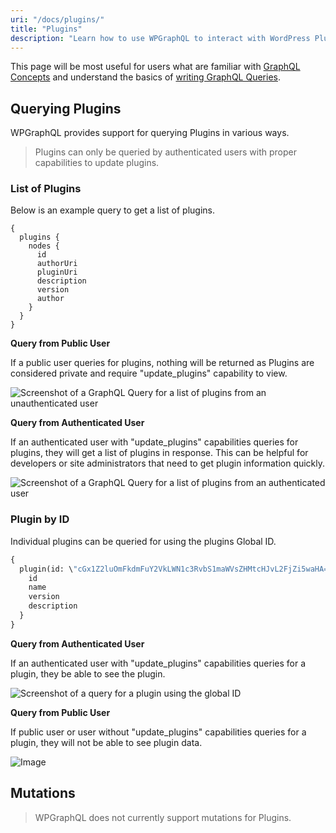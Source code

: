 ```yaml
---
uri: "/docs/plugins/"
title: "Plugins"
description: "Learn how to use WPGraphQL to interact with WordPress Plugin data"
---
```


This page will be most useful for users what are familiar with [GraphQL Concepts](/docs/intro-to-graphql/) and understand the basics of [writing GraphQL Queries](/docs/intro-to-graphql/#queries-and-mutation).

## Querying Plugins

WPGraphQL provides support for querying Plugins in various ways.

> Plugins can only be queried by authenticated users with proper capabilities to update plugins.

### List of Plugins

Below is an example query to get a list of plugins.

```
{
  plugins {
    nodes {
      id
      authorUri
      pluginUri
      description
      version
      author
    }
  }
}
```

**Query from Public User**

If a public user queries for plugins, nothing will be returned as Plugins are considered private and require "update_plugins" capability to view.

![Screenshot of a GraphQL Query for a list of plugins from an unauthenticated user](/plugins-query-unauthenticated.png)

**Query from Authenticated User**

If an authenticated user with "update_plugins" capabilities queries for plugins, they will get a list of plugins in response. This can be helpful for developers or site administrators that need to get plugin information quickly.

![Screenshot of a GraphQL Query for a list of plugins from an authenticated user](/plugins-query-authenticated.png)

### Plugin by ID

Individual plugins can be queried for using the plugins Global ID.

```graphql
{
  plugin(id: \"cGx1Z2luOmFkdmFuY2VkLWN1c3RvbS1maWVsZHMtcHJvL2FjZi5waHA=\") {
    id
    name
    version
    description
  }
}
```

**Query from Authenticated User**

If an authenticated user with "update_plugins" capabilities queries for a plugin, they be able to see the plugin.

![Screenshot of a query for a plugin using the global ID](/plugins-query-global-id.png)

**Query from Public User**

If public user or user without "update_plugins" capabilities queries for a plugin, they will not be able to see plugin data.

![Image](/plugins-query-id-without-access.png)

## Mutations

> WPGraphQL does not currently support mutations for Plugins.
